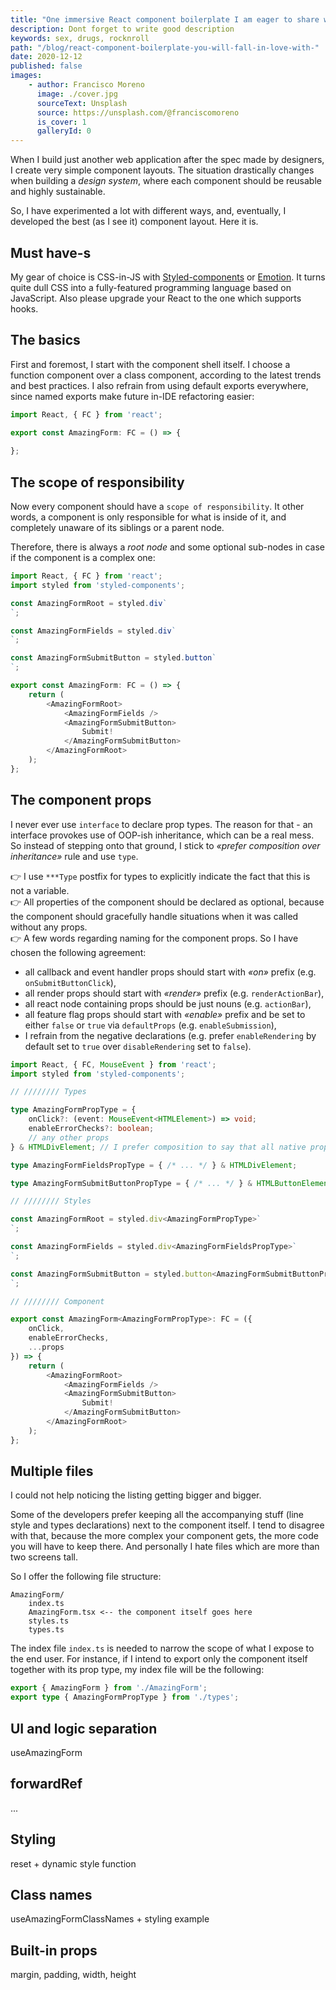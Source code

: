 ```yaml
---
title: "One immersive React component boilerplate I am eager to share with you"
description: Dont forget to write good description
keywords: sex, drugs, rocknroll
path: "/blog/react-component-boilerplate-you-will-fall-in-love-with-"
date: 2020-12-12
published: false
images:
    - author: Francisco Moreno
      image: ./cover.jpg
      sourceText: Unsplash
      source: https://unsplash.com/@franciscomoreno
      is_cover: 1
      galleryId: 0
---
```



When I build just another web application after the spec made by designers, I create very simple component layouts. The situation drastically changes when building a *design system*, where each component should be reusable and highly sustainable.

So, I have experimented a lot with different ways, and, eventually, I developed the best (as I see it) component layout. Here it is.

## Must have-s

My gear of choice is CSS-in-JS with [Styled-components](https://styled-components.com/) or [Emotion](https://emotion.sh/). It turns quite dull CSS into a fully-featured programming language based on JavaScript. Also please upgrade your React to the one which supports hooks.

## The basics

First and foremost, I start with the component shell itself. I choose a function component over a class component, according to the latest trends and best practices. I also refrain from using default exports everywhere, since named exports make future in-IDE refactoring easier:

~~~typescript jsx
import React, { FC } from 'react';

export const AmazingForm: FC = () => {
    
};
~~~

## The scope of responsibility

Now every component should have a `scope of responsibility`. It other words, a component is only responsible for what is inside of it, and completely unaware of its siblings or a parent node.

Therefore, there is always a *root node* and some optional sub-nodes in case if the component is a complex one:

~~~typescript jsx
import React, { FC } from 'react';
import styled from 'styled-components';

const AmazingFormRoot = styled.div`
`;

const AmazingFormFields = styled.div`
`;

const AmazingFormSubmitButton = styled.button`
`;

export const AmazingForm: FC = () => {
    return (
        <AmazingFormRoot>
            <AmazingFormFields />
            <AmazingFormSubmitButton>
                Submit!
            </AmazingFormSubmitButton>
        </AmazingFormRoot>
    );    
};
~~~

## The component props

I never ever use `interface` to declare prop types.
The reason for that - an interface provokes use of OOP-ish inheritance, which can be a real mess. So instead of stepping onto that ground, I stick to *&laquo;prefer composition over inheritance&raquo;* rule and use `type`.

👉 I use `***Type` postfix for types to explicitly indicate the fact that this is not a variable.<br />
👉 All properties of the component should be declared as optional, because the component should gracefully handle situations when it was called without any props.<br />
👉 A few words regarding naming for the component props. So I have chosen the following agreement:

* all callback and event handler props should start with *&laquo;on&raquo;* prefix (e.g. `onSubmitButtonClick`),
* all render props should start with *&laquo;render&raquo;* prefix (e.g. `renderActionBar`),
* all react node containing props should be just nouns (e.g. `actionBar`),
* all feature flag props should start with *&laquo;enable&raquo;* prefix and be set to either `false` or `true` via `defaultProps` (e.g. `enableSubmission`),
* I refrain from the negative declarations (e.g. prefer `enableRendering` by default set to `true` over `disableRendering` set to `false`).

~~~typescript jsx
import React, { FC, MouseEvent } from 'react';
import styled from 'styled-components';

// //////// Types

type AmazingFormPropType = {
    onClick?: (event: MouseEvent<HTMLElement>) => void;
    enableErrorChecks?: boolean;
    // any other props
} & HTMLDivElement; // I prefer composition to say that all native props are also supported

type AmazingFormFieldsPropType = { /* ... */ } & HTMLDivElement;

type AmazingFormSubmitButtonPropType = { /* ... */ } & HTMLButtonElement;

// //////// Styles

const AmazingFormRoot = styled.div<AmazingFormPropType>`
`;

const AmazingFormFields = styled.div<AmazingFormFieldsPropType>`
`;

const AmazingFormSubmitButton = styled.button<AmazingFormSubmitButtonPropType>`
`;

// //////// Component

export const AmazingForm<AmazingFormPropType>: FC = ({
    onClick,
    enableErrorChecks,
    ...props
}) => {
    return (
        <AmazingFormRoot>
            <AmazingFormFields />
            <AmazingFormSubmitButton>
                Submit!
            </AmazingFormSubmitButton>
        </AmazingFormRoot>
    );    
};
~~~

## Multiple files

I could not help noticing the listing getting bigger and bigger.

Some of the developers prefer keeping all the accompanying stuff (line style and types declarations) next to the component itself. I tend to disagree with that, because the more complex your component gets, the more code you will have to keep there. And personally I hate files which are more than two screens tall.

So I offer the following file structure:

~~~text
AmazingForm/
    index.ts
    AmazingForm.tsx <-- the component itself goes here
    styles.ts
    types.ts
~~~

The index file `index.ts` is needed to narrow the scope of what I expose to the end user. For instance, if I intend to export only the component itself together with its prop type, my index file will be the following:

~~~typescript
export { AmazingForm } from './AmazingForm';
export type { AmazingFormPropType } from './types';
~~~

## UI and logic separation

useAmazingForm

## forwardRef

...

## Styling

reset + dynamic style function

## Class names

useAmazingFormClassNames + styling example

## Built-in props

margin, padding, width, height

